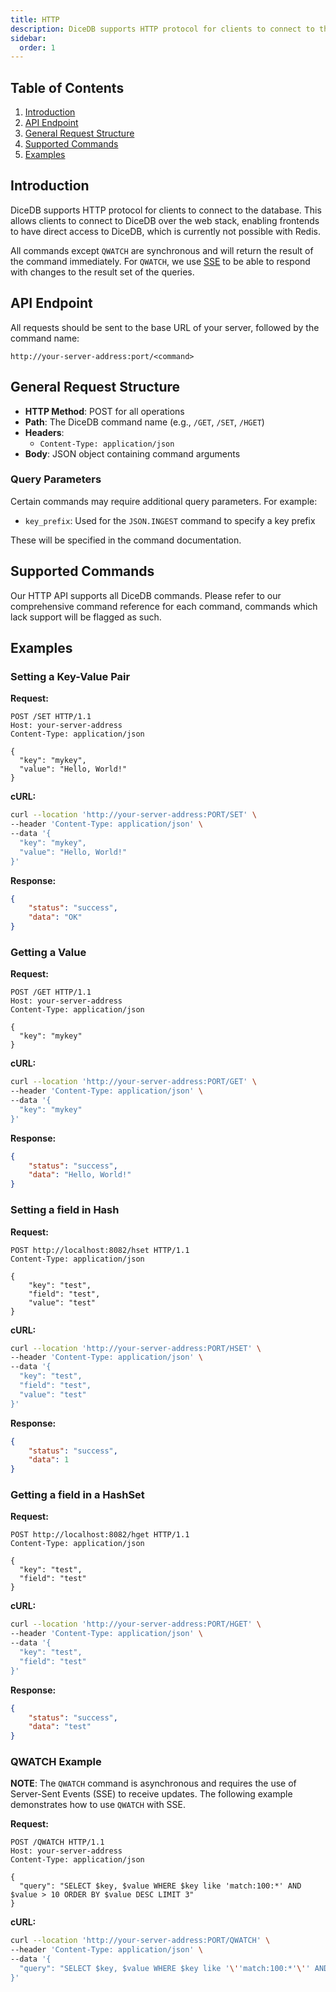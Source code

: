 ```yaml
--- 
title: HTTP
description: DiceDB supports HTTP protocol for clients to connect to the database. This document explains the request and response format.
sidebar:
  order: 1
---
```


## Table of Contents

1. [Introduction](#introduction)
2. [API Endpoint](#api-endpoint)
3. [General Request Structure](#general-request-structure)
4. [Supported Commands](#supported-commands)
5. [Examples](#examples)

## Introduction

DiceDB supports HTTP protocol for clients to connect to the database. This allows clients to connect to DiceDB over the web stack, enabling frontends to have direct access to DiceDB, which is currently not possible with Redis.

All commands except `QWATCH` are synchronous and will return the result of the command immediately. For `QWATCH`, we use [SSE](https://developer.mozilla.org/en-US/docs/Web/API/Server-sent_events/Using_server-sent_events) to be able to respond with changes to the result set of the queries.


## API Endpoint

All requests should be sent to the base URL of your server, followed by the command name:

```
http://your-server-address:port/<command>
```

## General Request Structure

- **HTTP Method**: POST for all operations
- **Path**: The DiceDB command name (e.g., `/GET`, `/SET`, `/HGET`)
- **Headers**: 
  - `Content-Type: application/json`
- **Body**: JSON object containing command arguments

### Query Parameters

Certain commands may require additional query parameters. For example:

- `key_prefix`: Used for the `JSON.INGEST` command to specify a key prefix

These will be specified in the command documentation.

## Supported Commands

Our HTTP API supports all DiceDB commands. Please refer to our comprehensive command reference for each command, commands which lack support will be flagged as such.

## Examples

### Setting a Key-Value Pair

**Request:**
```http
POST /SET HTTP/1.1
Host: your-server-address
Content-Type: application/json

{
  "key": "mykey",
  "value": "Hello, World!"
}
```

**cURL:**
```bash
curl --location 'http://your-server-address:PORT/SET' \
--header 'Content-Type: application/json' \
--data '{
  "key": "mykey",
  "value": "Hello, World!"
}'
```

**Response:**
```json
{
    "status": "success",
    "data": "OK"
}
```

### Getting a Value

**Request:**
```http
POST /GET HTTP/1.1
Host: your-server-address
Content-Type: application/json

{
  "key": "mykey"
}
```

**cURL:**
```bash
curl --location 'http://your-server-address:PORT/GET' \
--header 'Content-Type: application/json' \
--data '{
  "key": "mykey"
}'
```

**Response:**
```json
{
    "status": "success",
    "data": "Hello, World!"
}
```

### Setting a field in Hash

**Request:**
```http
POST http://localhost:8082/hset HTTP/1.1
Content-Type: application/json

{
	"key": "test",
	"field": "test",
	"value": "test"
}
```

**cURL:**
```bash
curl --location 'http://your-server-address:PORT/HSET' \
--header 'Content-Type: application/json' \
--data '{
  "key": "test",
  "field": "test",
  "value": "test"
}'
```

**Response:**
```json
{
    "status": "success",
    "data": 1
}
```

### Getting a field in a HashSet

**Request:**
```http
POST http://localhost:8082/hget HTTP/1.1
Content-Type: application/json

{
  "key": "test",
  "field": "test"
}
```

**cURL:**
```bash
curl --location 'http://your-server-address:PORT/HGET' \
--header 'Content-Type: application/json' \
--data '{
  "key": "test",
  "field": "test"
}'
```

**Response:**
```json
{
    "status": "success",
    "data": "test"
}
```

### QWATCH Example

**NOTE**: The `QWATCH` command is asynchronous and requires the use of Server-Sent Events (SSE) to receive updates. The following example demonstrates how to use `QWATCH` with SSE.

**Request:**
```http
POST /QWATCH HTTP/1.1
Host: your-server-address
Content-Type: application/json

{
  "query": "SELECT $key, $value WHERE $key like 'match:100:*' AND $value > 10 ORDER BY $value DESC LIMIT 3"
}
```

**cURL:**
```bash
curl --location 'http://your-server-address:PORT/QWATCH' \
--header 'Content-Type: application/json' \
--data '{
  "query": "SELECT $key, $value WHERE $key like '\''match:100:*'\'' AND $value > 10 ORDER BY $value DESC LIMIT 3"
}'
```

